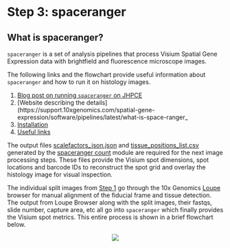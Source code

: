 # Step 3: spaceranger

## What is spaceranger? {-}

`spaceranger` is a set of analysis pipelines that process Visium Spatial Gene Expression data with brightfield and fluorescence microscope images. 

The following links and the flowchart provide useful information about `spaceranger` and how to run it on histology images. 

1. [Blog post on running `spaceranger` on JHPCE](http://research.libd.org/rstatsclub/2020/10/20/using-space-ranger-at-jhpce/#.YBpZO2QzYq0)  
2. [Website describing the details](https://support.10xgenomics.com/spatial-gene-expression/software/pipelines/latest/what-is-space-ranger_
3. [Installation](https://support.10xgenomics.com/spatial-gene-expression/software/pipelines/latest/installation)
4. [Useful links](https://docs.google.com/presentation/d/1xw5A0fkJVBZ66lYV87hZg9JFOOZcfVyibsam1kivrqM/edit#slide=id.g9fa4604752_0_29)

The output files [scalefactors_json.json](https://github.com/LieberInstitute/VistoSeg/blob/main/pipeline_outputs/spaceranger/scalefactors_json.json) and [tissue_positions_list.csv](https://github.com/LieberInstitute/VistoSeg/blob/main/pipeline_outputs/spaceranger/tissue_positions_list.csv) generated by the [spaceranger count](https://support.10xgenomics.com/spatial-gene-expression/software/pipelines/latest/using/count) module are required for the next image processing steps. These files provide the Visium spot dimensions, spot locations and barcode IDs to reconstruct the spot grid and overlay the histology image for visual inspection.

The individual split images from [Step 1](http://research.libd.org/VistoSeg/step-1-split-visium-histology-whole-slide-image-into-individual-capture-area-images.html) go through the 10x Genomics [Loupe](https://support.10xgenomics.com/spatial-gene-expression/software/visualization/latest/alignment) browser for manual alignment of the fiducial frame and tissue detection. The output from Loupe Browser along with the split images, their fastqs, slide number, capture area, etc all go into `spaceranger` which finally provides the Visium spot metrics. This entire process is shown in a brief flowchart below.

<center>
![](images/spaceranger.png) 
</center>

